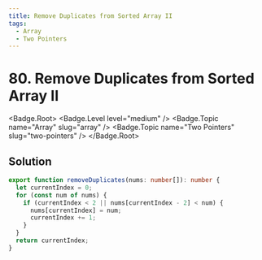 ```yaml
---
title: Remove Duplicates from Sorted Array II
tags:
  - Array
  - Two Pointers
---
```


# 80. Remove Duplicates from Sorted Array II

<Badge.Root>
  <Badge.Level level="medium" />
  <Badge.Topic name="Array" slug="array" />
  <Badge.Topic name="Two Pointers" slug="two-pointers" />
</Badge.Root>

## Solution

```typescript filename="solution.ts" copy
export function removeDuplicates(nums: number[]): number {
  let currentIndex = 0;
  for (const num of nums) {
    if (currentIndex < 2 || nums[currentIndex - 2] < num) {
      nums[currentIndex] = num;
      currentIndex += 1;
    }
  }
  return currentIndex;
}
```

<ProblemLink
  codingSite="leetcode"
  href="https://leetcode.com/problems/remove-duplicates-from-sorted-array-ii"
  title="Remove Duplicates from Sorted Array II"
/>
